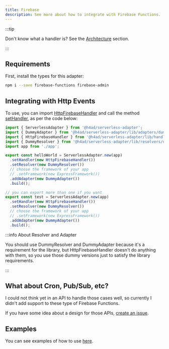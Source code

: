 ```yaml
---
title: Firebase
description: See more about how to integrate with Firebase Functions.
---
```


:::tip

Don't know what a handler is? See the [Architecture](../architecture#handler) section.

:::

## Requirements

First, install the types for this adapter:

```bash
npm i --save firebase-functions firebase-admin
```

## Integrating with Http Events

To use, you can import [HttpFirebaseHandler](../../api/Handlers/HttpFirebaseHandler) and call the method [setHandler](../../api/ServerlessAdapter#method-sethandler), as per the code below:

```ts title="index.ts"
import { ServerlessAdapter } from '@h4ad/serverless-adapter';
import { DummyAdapter } from '@h4ad/serverless-adapter/lib/adapters/dummy';
import { HttpFirebaseHandler } from '@h4ad/serverless-adapter/lib/handlers/firebase';
import { DummyResolver } from '@h4ad/serverless-adapter/lib/resolvers/dummy';
import app from './app';

export const helloWorld = ServerlessAdapter.new(app)
  .setHandler(new HttpFirebaseHandler())
  .setResolver(new DummyResolver())
  // choose the framework of your app
  // .setFramework(new ExpressFramework())
  .addAdapter(new DummyAdapter())
  .build();

// you can export more than one if you want
export const test = ServerlessAdapter.new(app)
  .setHandler(new HttpFirebaseHandler())
  .setResolver(new DummyResolver())
  // choose the framework of your app
  // .setFramework(new ExpressFramework())
  .addAdapter(new DummyAdapter())
  .build();
```

:::info About Resolver and Adapter

You should use DummyResolver and DummyAdapter because it's a requirement for the library, but HttpFirebaseHandler doesn't do anything with them,
so you use those dummy versions just to satisfy the library requirements.

:::

## What about Cron, Pub/Sub, etc?

I could not think yet in an API to handle those cases well,
so currently I didn't add support to these type of Firebase Functions.

If you have some idea about a design for those APIs, [create an issue](https://github.com/H4ad/serverless-adapter/issues/new/choose).

## Examples

You can see examples of how to use [here](https://github.com/H4ad/serverless-adapter-examples).

